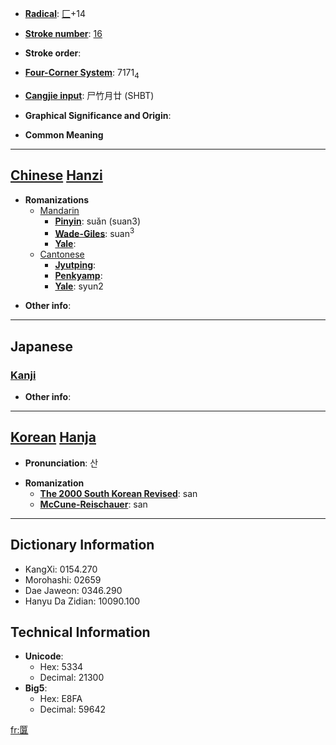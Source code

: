 * '''[[Wiktionary:Chinese radical index| Radical]]''': [[Wiktionary:Chinese radical index 匚|匚]]+14

* '''[[Wiktionary:Chinese total strokes index|Stroke number]]''': [[Wiktionary:Chinese total strokes index 16|16]]

* '''Stroke order''': 

* '''[[Wiktionary:Chinese four corner index|Four-Corner System]]''': 7171<sub>4</sub>

* '''[[Wiktionary:Chinese Cangjie index|Cangjie input]]''': 尸竹月廿 (SHBT)

* '''Graphical Significance and Origin''': 

* '''Common Meaning'''

----

== [[Chinese]] [[Hanzi]] ==

* '''Romanizations'''
** [[Mandarin]]
*** '''[[Pinyin]]''': suǎn (suan3)
*** '''[[Wade-Giles]]''': suan<sup>3</sup>
*** '''[[Yale]]''': 
**[[Cantonese]]
***'''[[Jyutping]]''':
***'''[[Penkyamp]]''': 
***'''[[Yale]]''': syun2

* '''Other info''': 

----

==Japanese==
===[[Kanji]]===
{{kanji|on readings=[[さん]] (san), [[せん]] (sen)
|kun readings=
}}

* '''Other info''':  

----

== [[Korean]] [[Hanja]] ==

* '''Pronunciation''': 산

* '''Romanization'''
** '''[[The 2000 South Korean Revised Romanization|The 2000 South Korean Revised]]''': san
** '''[[McCune-Reischauer]]''': san

----

== Dictionary Information ==

* KangXi: 0154.270
* Morohashi: 02659
* Dae Jaweon: 0346.290
* Hanyu Da Zidian: 10090.100

== Technical Information ==

* '''Unicode''':
** Hex: 5334
** Decimal: 21300
* '''Big5''':
** Hex: E8FA
** Decimal: 59642

[[fr:匴]]